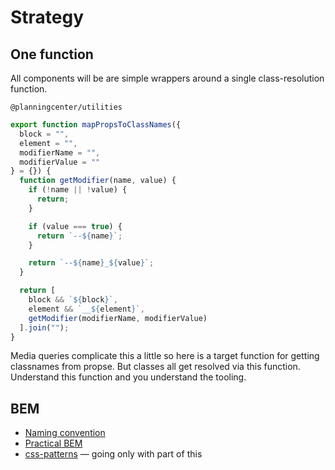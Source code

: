 # Strategy

## One function

All components will be are simple wrappers around a single class-resolution function.

`@planningcenter/utilities`

```js
export function mapPropsToClassNames({
  block = "",
  element = "",
  modifierName = "",
  modifierValue = ""
} = {}) {
  function getModifier(name, value) {
    if (!name || !value) {
      return;
    }

    if (value === true) {
      return `--${name}`;
    }

    return `--${name}_${value}`;
  }

  return [
    block && `${block}`,
    element && `__${element}`,
    getModifier(modifierName, modifierValue)
  ].join("");
}
```

Media queries complicate this a little so here is a target function for getting classnames from propse.
But classes all get resolved via this function.
Understand this function and you understand the tooling.

## BEM

- [Naming convention](https://en.bem.info/methodology/naming-convention/)
- [Practical BEM](https://github.com/chantastic/practical-bem)
- [css-patterns](https://github.com/chantastic/css-patterns) — going only with part of this
